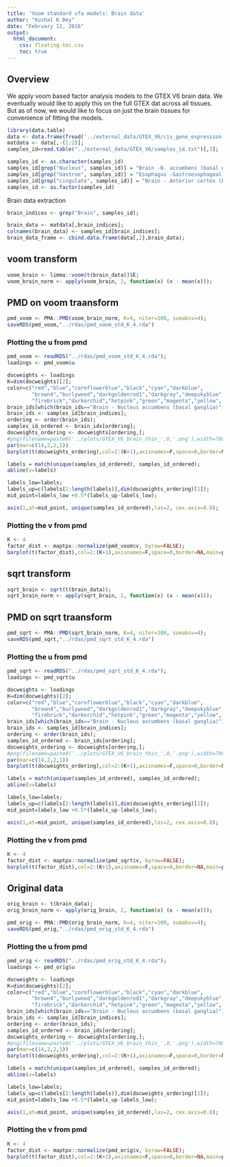 ```yaml
---
title: 'Voom standard sfa models: Brain data'
author: "Kushal K Dey"
date: "February 12, 2016"
output: 
  html_document:
    css: floating-toc.css
    toc: true
---
```


## Overview

We apply voom based factor analysis models to the GTEX V6 brain data. We eventually would like to apply this on the full GTEX dat across all tissues. But as of now, we would like to focus on just the brain tissues for convenience of fitting the models.

```r
library(data.table)
data <- data.frame(fread('../external_data/GTEX_V6/cis_gene_expression.txt'));
matdata <- data[,-(1:2)];
samples_id=read.table("../external_data/GTEX_V6/samples_id.txt")[,3];

samples_id <- as.character(samples_id)
samples_id[grep("Nucleus", samples_id)] = "Brain -N. accumbens (basal ganglia)"
samples_id[grep("Gastroe", samples_id)] = "Esophagus -Gastroesophageal Jn."
samples_id[grep("cingulate", samples_id)] = "Brain - Anterior cortex (BA24)."
samples_id <- as.factor(samples_id)

```

Brain data extraction

```r
brain_indices <- grep("Brain", samples_id);

brain_data <- matdata[,brain_indices];
colnames(brain_data) <- samples_id[brain_indices];
brain_data_frame <- cbind.data.frame(data[,2],brain_data);
```

## voom transform 

```r
voom_brain <- limma::voom(t(brain_data))$E;
voom_brain_norm <- apply(voom_brain, 2, function(x) (x - mean(x)));
```

## PMD on voom traansform

```r
pmd_voom <- PMA::PMD(voom_brain_norm, K=4, niter=100, sumabsv=4);
saveRDS(pmd_voom,"../rdas/pmd_voom_std_K_4.rda")
```

### Plotting the u from pmd

```r
pmd_voom <- readRDS("../rdas/pmd_voom_std_K_4.rda");
loadings <- pmd_voom$u
```

```r
docweights <- loadings
K=dim(docweights)[2];
color=c("red","blue","cornflowerblue","black","cyan","darkblue",
        "brown4","burlywood","darkgoldenrod1","darkgray","deepskyblue","darkkhaki",
        "firebrick","darkorchid","hotpink","green","magenta","yellow", "azure1","azure4");
brain_ids[which(brain_ids=="Brain - Nucleus accumbens (basal ganglia)")] = 
brain_ids <- samples_id[brain_indices];
ordering <- order(brain_ids);
samples_id_ordered <- brain_ids[ordering];
docweights_ordering <- docweights[ordering,];
#png(filename=paste0('../plots/GTEX_V6_brain_thin_',0,'.png'),width=700,height=300)
par(mar=c(14,2,2,1))
barplot(t(docweights_ordering),col=2:(K+1),axisnames=F,space=0,border=NA,main=paste("No. of clusters=",K),las=1,cex.axis=1,cex.main=1)

labels = match(unique(samples_id_ordered), samples_id_ordered);
abline(v=labels)

labels_low=labels;
labels_up=c(labels[2:length(labels)],dim(docweights_ordering)[1]);
mid_point=labels_low +0.5*(labels_up-labels_low);

axis(1,at=mid_point, unique(samples_id_ordered),las=2, cex.axis=0.8);
```

### Plotting the v from pmd

```r
K <- 4
factor_dist <- maptpx::normalize(pmd_voom$v, byrow=FALSE);
barplot(t(factor_dist),col=2:(K+1),axisnames=F,space=0,border=NA,main=paste("Factor distribution, K=",K),las=1,cex.axis=1.5,cex.main=1.4)
```

## sqrt transform 

```r
sqrt_brain <- sqrt(t(brain_data));
sqrt_brain_norm <- apply(sqrt_brain, 2, function(x) (x - mean(x)));
```

## PMD on sqrt traansform

```r
pmd_sqrt <- PMA::PMD(sqrt_brain_norm, K=4, niter=100, sumabsv=4);
saveRDS(pmd_sqrt,"../rdas/pmd_sqrt_std_K_4.rda")
```

### Plotting the u from pmd

```r
pmd_sqrt <- readRDS("../rdas/pmd_sqrt_std_K_4.rda");
loadings <- pmd_sqrt$u
```

```r
docweights <- loadings
K=dim(docweights)[2];
color=c("red","blue","cornflowerblue","black","cyan","darkblue",
        "brown4","burlywood","darkgoldenrod1","darkgray","deepskyblue","darkkhaki",
        "firebrick","darkorchid","hotpink","green","magenta","yellow", "azure1","azure4");
brain_ids[which(brain_ids=="Brain - Nucleus accumbens (basal ganglia)")] = 
brain_ids <- samples_id[brain_indices];
ordering <- order(brain_ids);
samples_id_ordered <- brain_ids[ordering];
docweights_ordering <- docweights[ordering,];
#png(filename=paste0('../plots/GTEX_V6_brain_thin_',0,'.png'),width=700,height=300)
par(mar=c(14,2,2,1))
barplot(t(docweights_ordering),col=2:(K+1),axisnames=F,space=0,border=NA,main=paste("No. of clusters=",K),las=1,cex.axis=1,cex.main=1)

labels = match(unique(samples_id_ordered), samples_id_ordered);
abline(v=labels)

labels_low=labels;
labels_up=c(labels[2:length(labels)],dim(docweights_ordering)[1]);
mid_point=labels_low +0.5*(labels_up-labels_low);

axis(1,at=mid_point, unique(samples_id_ordered),las=2, cex.axis=0.8);
```

### Plotting the v from pmd

```r
K <- 4
factor_dist <- maptpx::normalize(pmd_sqrt$v, byrow=FALSE);
barplot(t(factor_dist),col=2:(K+1),axisnames=F,space=0,border=NA,main=paste("Factor distribution, K=",K),las=1,cex.axis=1.5,cex.main=1.4)
```

## Original data

```r
orig_brain <- t(brain_data);
orig_brain_norm <- apply(orig_brain, 2, function(x) (x - mean(x)));
```

```r
pmd_orig <- PMA::PMD(orig_brain_norm, K=4, niter=100, sumabsv=4);
saveRDS(pmd_orig,"../rdas/pmd_orig_std_K_4.rda")
```

### Plotting the u from pmd

```r
pmd_orig <- readRDS("../rdas/pmd_orig_std_K_4.rda");
loadings <- pmd_orig$u
```

```r
docweights <- loadings
K=dim(docweights)[2];
color=c("red","blue","cornflowerblue","black","cyan","darkblue",
        "brown4","burlywood","darkgoldenrod1","darkgray","deepskyblue","darkkhaki",
        "firebrick","darkorchid","hotpink","green","magenta","yellow", "azure1","azure4");
brain_ids[which(brain_ids=="Brain - Nucleus accumbens (basal ganglia)")] = 
brain_ids <- samples_id[brain_indices];
ordering <- order(brain_ids);
samples_id_ordered <- brain_ids[ordering];
docweights_ordering <- docweights[ordering,];
#png(filename=paste0('../plots/GTEX_V6_brain_thin_',0,'.png'),width=700,height=300)
par(mar=c(14,2,2,1))
barplot(t(docweights_ordering),col=2:(K+1),axisnames=F,space=0,border=NA,main=paste("No. of clusters=",K),las=1,cex.axis=1,cex.main=1)

labels = match(unique(samples_id_ordered), samples_id_ordered);
abline(v=labels)

labels_low=labels;
labels_up=c(labels[2:length(labels)],dim(docweights_ordering)[1]);
mid_point=labels_low +0.5*(labels_up-labels_low);

axis(1,at=mid_point, unique(samples_id_ordered),las=2, cex.axis=0.8);
```

### Plotting the v from pmd

```r
K <- 4
factor_dist <- maptpx::normalize(pmd_orig$v, byrow=FALSE);
barplot(t(factor_dist),col=2:(K+1),axisnames=F,space=0,border=NA,main=paste("Factor distribution, K=",K),las=1,cex.axis=1.5,cex.main=1.4)
```
